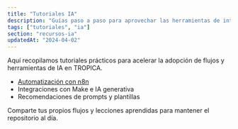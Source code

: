 ```yaml
---
title: "Tutoriales IA"
description: "Guías paso a paso para aprovechar las herramientas de inteligencia artificial"
tags: ["tutoriales", "ia"]
section: "recursos-ia"
updatedAt: "2024-04-02"
---
```


Aquí recopilamos tutoriales prácticos para acelerar la adopción de flujos y herramientas de IA en TROPICA.

- [Automatización con n8n](/recursos-ia/tutoriales/n8n)
- Integraciones con Make e IA generativa
- Recomendaciones de prompts y plantillas

Comparte tus propios flujos y lecciones aprendidas para mantener el repositorio al día.
